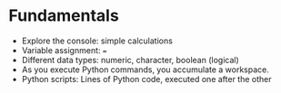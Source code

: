 # Fundamentals

- Explore the console: simple calculations
- Variable assignment: `=`
- Different data types: numeric, character, boolean (logical)
- As you execute Python commands, you accumulate a workspace.
- Python scripts: Lines of Python code, executed one after the other
